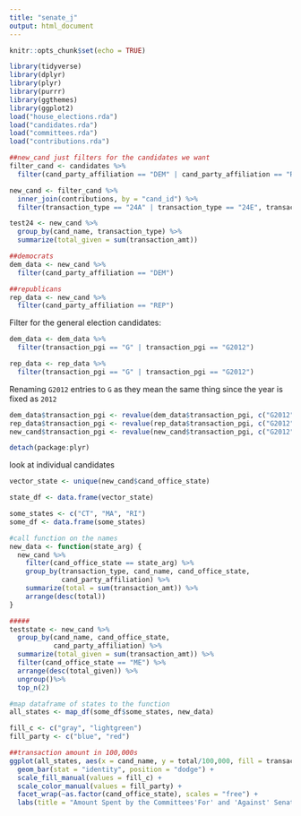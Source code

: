 ```yaml
---
title: "senate_j"
output: html_document
---
```


```r
knitr::opts_chunk$set(echo = TRUE)
```

```r
library(tidyverse)
library(dplyr)
library(plyr)
library(purrr)
library(ggthemes)
library(ggplot2)
load("house_elections.rda")
load("candidates.rda")
load("committees.rda")
load("contributions.rda")
```


```r
##new_cand just filters for the candidates we want
filter_cand <- candidates %>%
  filter(cand_party_affiliation == "DEM" | cand_party_affiliation == "REP", cand_election_yr == "2012")

new_cand <- filter_cand %>%
  inner_join(contributions, by = "cand_id") %>%
  filter(transaction_type == "24A" | transaction_type == "24E", transaction_pgi == "G" | transaction_pgi == "G2012", cand_office == "S")

test24 <- new_cand %>%
  group_by(cand_name, transaction_type) %>%
  summarize(total_given = sum(transaction_amt))
```

```r
##democrats
dem_data <- new_cand %>%
  filter(cand_party_affiliation == "DEM")

##republicans
rep_data <- new_cand %>%
  filter(cand_party_affiliation == "REP")
```

Filter for the general election candidates:

```r
dem_data <- dem_data %>%
  filter(transaction_pgi == "G" | transaction_pgi == "G2012")

rep_data <- rep_data %>%
  filter(transaction_pgi == "G" | transaction_pgi == "G2012")
```

Renaming `G2012` entries to `G` as they mean the same thing since the year is fixed as `2012`

```r
dem_data$transaction_pgi <- revalue(dem_data$transaction_pgi, c("G2012" = "G"))
rep_data$transaction_pgi <- revalue(rep_data$transaction_pgi, c("G2012" = "G"))
new_cand$transaction_pgi <- revalue(new_cand$transaction_pgi, c("G2012" = "G"))
```

```r
detach(package:plyr)
```


look at individual candidates
```r
vector_state <- unique(new_cand$cand_office_state)

state_df <- data.frame(vector_state)

some_states <- c("CT", "MA", "RI")
some_df <- data.frame(some_states)

#call function on the names
new_data <- function(state_arg) {
  new_cand %>%
    filter(cand_office_state == state_arg) %>%
    group_by(transaction_type, cand_name, cand_office_state,
             cand_party_affiliation) %>%
    summarize(total = sum(transaction_amt)) %>%
    arrange(desc(total))
}

#####
teststate <- new_cand %>%
  group_by(cand_name, cand_office_state, 
           cand_party_affiliation) %>%
  summarize(total_given = sum(transaction_amt)) %>%
  filter(cand_office_state == "ME") %>%
  arrange(desc(total_given)) %>%
  ungroup()%>%
  top_n(2)

#map dataframe of states to the function
all_states <- map_df(some_df$some_states, new_data)
```

```r
fill_c <- c("gray", "lightgreen")
fill_party <- c("blue", "red")

##transaction amount in 100,000s
ggplot(all_states, aes(x = cand_name, y = total/100,000, fill = transaction_type, color = cand_party_affiliation)) +
  geom_bar(stat = "identity", position = "dodge") +
  scale_fill_manual(values = fill_c) +
  scale_color_manual(values = fill_party) +
  facet_wrap(~as.factor(cand_office_state), scales = "free") +
  labs(title = "Amount Spent by the Committees'For' and 'Against' Senate Candidates in New England States", x = "Candidate Name", y = "Amount donated (in $100,000)")
```


